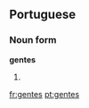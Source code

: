 ==Portuguese==
{{wikipedia|dab=gentes}}
===Noun form===
'''gentes'''
#{{plural of|gente|lang=Portuguese}}

[[fr:gentes]]
[[pt:gentes]]